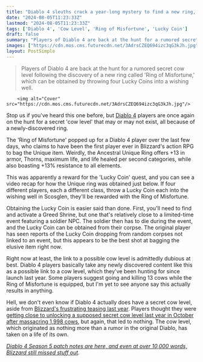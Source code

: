 ```yaml
---
title: "Diablo 4 sleuths crack a year-long mystery to find a new ring, leading some to dream of the secret cow level Blizzard won't stop teasing everyone about once more"
date: "2024-08-05T11:23:33Z"
lastmod: "2024-08-05T11:23:33Z"
tags: ['Diablo 4', 'Cow Level', 'Ring of Misfortune', 'Lucky Coin']
draft: false
summary: "Players of Diablo 4 are back at the hunt for a rumored secret cow level following the discovery of a new ring called 'Ring of Misfortune,' which can be obtained by throwing four Lucky Coins into a wishing well."
images: ["https://cdn.mos.cms.futurecdn.net/3AdrsCZEQ694izc3qG3kJh.jpg"]
layout: PostSimple
---
```

> Players of Diablo 4 are back at the hunt for a rumored secret cow level following the discovery of a new ring called 'Ring of Misfortune,' which can be obtained by throwing four Lucky Coins into a wishing well.


        <img alt="Cover" src="https://cdn.mos.cms.futurecdn.net/3AdrsCZEQ694izc3qG3kJh.jpg"/>
        
Stop us if you've heard this one before, but [Diablo 4](https://www.gamesradar.com/diablo-4-guide/) players are once again on the hunt for a secret 'cow level' that may or may not exist, all because of a newly-discovered ring.

The 'Ring of Misfortune' popped up for a Diablo 4 player over the last few days, who claims to have been the first player ever in Blizzard's action RPG to bag the Unique item. Weirdly, the Ancestral Unique Ring offers +13 in armor, Thorns, maximum life, and life healed per second categories, while also boasting +13% resistance to all elements. 

This was apparently a reward for the 'Lucky Coin' quest, and you can see a video recap for how the Unique ring was obtained just below. If four different players, each a different class, throw a Lucky Coin each into the wishing well in Scosglen, they'll be rewarded with the Ring of Misfortune.

Obtaining the Lucky Coin is easier said than done. First, you'll need to find and activate a Greed Shrine, but one that's relatively close to a limited-time event featuring a soldier NPC. The soldier then has to die during the event, and the Lucky Coin can be obtained from their corpse. The original player has seen reports of the Lucky Coin dropping from random corpses not linked to an event, but this appears to be the best shot at bagging the elusive item right now. 

Right now at least, the link to a possible cow level is admittedly dubious at best. Diablo 4 players basically take any newly discovered content like this as a possible link to a cow level, which they've been hunting for since launch last year. Some players suggest going and killing 13 cows while the Ring of Misfortune is equipped, but I'm yet to see anyone say this actually results in anything. 

Hell, we don't even know if Diablo 4 actually does have a secret cow level, aside from [Blizzard's frustrating teasing last year](https://www.gamesradar.com/diablo-4-devs-tease-that-the-cow-level-may-be-real-after-all-dooming-the-community-to-maintain-its-eternal-search/). Players thought they were [getting close to unlocking a supposed secret cow level last year in October after massacring 1,998 cows](https://www.gamesradar.com/diablo-4-sleuths-are-getting-close-to-the-rpgs-secret-cow-level-and-it-only-took-1998-dead-cows/), but again, that led to nothing. The cow level, which originated as nothing more than a rumor in the original Diablo, has taken on a life of its own.

[<em>Diablo 4 Season 5 patch notes are here, and even at over 10,000 words, Blizzard still missed stuff out</em>](https://www.gamesradar.com/games/diablo/diablo-4-season-5-patch-notes-are-here-and-even-at-over-10000-words-blizzard-still-missed-stuff-out/)*.*
        